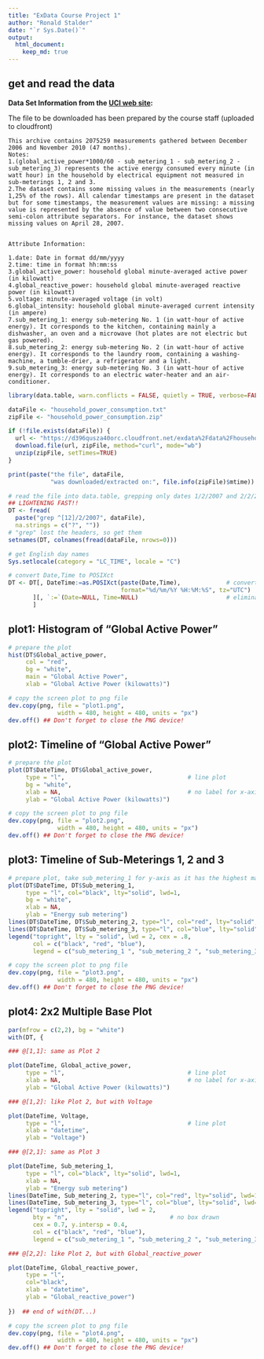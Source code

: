 ```yaml
---
title: "ExData Course Project 1"
author: "Ronald Stalder"
date: "`r Sys.Date()`"
output: 
  html_document:
    keep_md: true
---
```


## get and read the data

**Data Set Information from the [UCI web site](https://archive.ics.uci.edu/ml/datasets/Individual+household+electric+power+consumption#):**  

The file to be downloaded has been prepared by the course staff (uploaded to cloudfront)  

```
This archive contains 2075259 measurements gathered between December 2006 and November 2010 (47 months). 
Notes: 
1.(global_active_power*1000/60 - sub_metering_1 - sub_metering_2 - sub_metering_3) represents the active energy consumed every minute (in watt hour) in the household by electrical equipment not measured in sub-meterings 1, 2 and 3. 
2.The dataset contains some missing values in the measurements (nearly 1,25% of the rows). All calendar timestamps are present in the dataset but for some timestamps, the measurement values are missing: a missing value is represented by the absence of value between two consecutive semi-colon attribute separators. For instance, the dataset shows missing values on April 28, 2007.


Attribute Information:

1.date: Date in format dd/mm/yyyy 
2.time: time in format hh:mm:ss 
3.global_active_power: household global minute-averaged active power (in kilowatt) 
4.global_reactive_power: household global minute-averaged reactive power (in kilowatt) 
5.voltage: minute-averaged voltage (in volt) 
6.global_intensity: household global minute-averaged current intensity (in ampere) 
7.sub_metering_1: energy sub-metering No. 1 (in watt-hour of active energy). It corresponds to the kitchen, containing mainly a dishwasher, an oven and a microwave (hot plates are not electric but gas powered). 
8.sub_metering_2: energy sub-metering No. 2 (in watt-hour of active energy). It corresponds to the laundry room, containing a washing-machine, a tumble-drier, a refrigerator and a light. 
9.sub_metering_3: energy sub-metering No. 3 (in watt-hour of active energy). It corresponds to an electric water-heater and an air-conditioner.
```


```r

library(data.table, warn.conflicts = FALSE, quietly = TRUE, verbose=FALSE)

dataFile <- "household_power_consumption.txt"
zipFile <- "household_power_consumption.zip"

if (!file.exists(dataFile)) {
  url <- "https://d396qusza40orc.cloudfront.net/exdata%2Fdata%2Fhousehold_power_consumption.zip"
  download.file(url, zipFile, method="curl", mode="wb")
  unzip(zipFile, setTimes=TRUE)
}

print(paste("the file", dataFile, 
            "was downloaded/extracted on:", file.info(zipFile)$mtime))

# read the file into data.table, grepping only dates 1/2/2007 and 2/2/2007 
## LIGHTENING FAST!!
DT <- fread(
  paste("grep ^[12]/2/2007", dataFile),
  na.strings = c("?", ""))
# "grep" lost the headers, so get them
setnames(DT, colnames(fread(dataFile, nrows=0)))

# get English day names
Sys.setlocale(category = "LC_TIME", locale = "C")

# convert Date,Time to POSIXct
DT <- DT[, DateTime:=as.POSIXct(paste(Date,Time),             # convert Date,Time to DateTime
                                format="%d/%m/%Y %H:%M:%S", tz="UTC")
       ][, `:=`(Date=NULL, Time=NULL)                         # eliminate Date,Time cols
       ]

```

## plot1: Histogram of "Global Active Power"  

```r

# prepare the plot
hist(DT$Global_active_power,
     col = "red",
     bg = "white",
     main = "Global Active Power",
     xlab = "Global Active Power (kilowatts)")

# copy the screen plot to png file
dev.copy(png, file = "plot1.png",
              width = 480, height = 480, units = "px")
dev.off() ## Don't forget to close the PNG device!

```

## plot2: Timeline of "Global Active Power"  

```r

# prepare the plot
plot(DT$DateTime, DT$Global_active_power,
     type = "l",                                   # line plot
     bg = "white",
     xlab = NA,                                    # no label for x-axis
     ylab = "Global Active Power (kilowatts)")

# copy the screen plot to png file
dev.copy(png, file = "plot2.png",
              width = 480, height = 480, units = "px")
dev.off() ## Don't forget to close the PNG device!

```

## plot3: Timeline of Sub-Meterings 1, 2 and 3

```r

# prepare plot, take sub_metering_1 for y-axis as it has the highest max
plot(DT$DateTime, DT$Sub_metering_1,
     type = "l", col="black", lty="solid", lwd=1,
     bg = "white",
     xlab = NA,
     ylab = "Energy sub metering")
lines(DT$DateTime, DT$Sub_metering_2, type="l", col="red", lty="solid", lwd=1)
lines(DT$DateTime, DT$Sub_metering_3, type="l", col="blue", lty="solid", lwd=1)
legend("topright", lty = "solid", lwd = 2, cex = .8,
       col = c("black", "red", "blue"), 
       legend = c("sub_metering_1 ", "sub_metering_2 ", "sub_metering_3 "))

# copy the screen plot to png file
dev.copy(png, file = "plot3.png",
              width = 480, height = 480, units = "px")
dev.off() ## Don't forget to close the PNG device!

```

## plot4: 2x2 Multiple Base Plot

```r

par(mfrow = c(2,2), bg = "white")
with(DT, {

### @[1,1]: same as Plot 2

plot(DateTime, Global_active_power,
     type = "l",                                   # line plot
     xlab = NA,                                    # no label for x-axis
     ylab = "Global Active Power (kilowatts)")

### @[1,2]: like Plot 2, but with Voltage

plot(DateTime, Voltage,
     type = "l",                                   # line plot
     xlab = "datetime",
     ylab = "Voltage")

### @[2,1]: same as Plot 3

plot(DateTime, Sub_metering_1,
     type = "l", col="black", lty="solid", lwd=1,
     xlab = NA,
     ylab = "Energy sub metering")
lines(DateTime, Sub_metering_2, type="l", col="red", lty="solid", lwd=1)
lines(DateTime, Sub_metering_3, type="l", col="blue", lty="solid", lwd=1)
legend("topright", lty = "solid", lwd = 2, 
       bty = "n",                             # no box drawn
       cex = 0.7, y.intersp = 0.4,
       col = c("black", "red", "blue"), 
       legend = c("sub_metering_1 ", "sub_metering_2 ", "sub_metering_3 "))

### @[2,2]: like Plot 2, but with Global_reactive_power

plot(DateTime, Global_reactive_power,
     type = "l",
     col="black",
     xlab = "datetime",
     ylab = "Global_reactive_power")
  
})  ## end of with(DT...)

# copy the screen plot to png file
dev.copy(png, file = "plot4.png",
              width = 480, height = 480, units = "px")
dev.off() ## Don't forget to close the PNG device!

```
